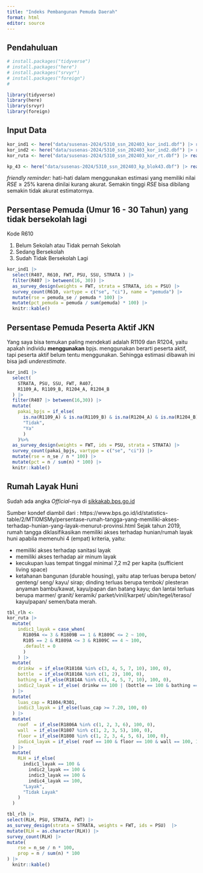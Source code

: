```yaml
---
title: "Indeks Pembangunan Pemuda Daerah"
format: html
editor: source
---
```



## Pendahuluan 


```r

# install.packages("tidyverse")
# install.packages("here")
# install.packages("srvyr")
# install.packages("foreign")
#

library(tidyverse)
library(here)
library(srvyr)
library(foreign)

```

## Input Data


```r
kor_ind1 <- here("data/susenas-2024/5310_ssn_202403_kor_ind1.dbf") |> read.dbf() |> as_tibble()
kor_ind2 <- here("data/susenas-2024/5310_ssn_202403_kor_ind2.dbf") |> read.dbf() |> as_tibble()
kor_ruta <- here("data/susenas-2024/5310_ssn_202403_kor_rt.dbf") |> read.dbf() |> as_tibble()

kp_43 <- here("data/susenas-2024/5310_ssn_202403_kp_blok43.dbf") |> read.dbf() |> as_tibble()

```


*friendly reminder:* hati-hati dalam menggunakan estimasi yang memiliki nilai $RSE \geq 25\%$ karena dinilai kurang akurat. Semakin tinggi $RSE$ bisa dibilang semakin tidak akurat estimatornya.


## Persentase Pemuda (Umur 16 - 30 Tahun) yang tidak bersekolah lagi

Kode R610

1. Belum Sekolah atau Tidak pernah Sekolah
2. Sedang Bersekolah
3. Sudah Tidak Bersekolah Lagi

```r

kor_ind1 |> 
  select(R407, R610, FWT, PSU, SSU, STRATA ) |>
  filter(R407 |> between(16, 30)) |> 
  as_survey_design(weights = FWT, strata = STRATA, ids = PSU) |>
  survey_count(R610, vartype = c("se", "ci"), name = "pemuda") |>
  mutate(rse = pemuda_se / pemuda * 100) |>
  mutate(pct_pemuda = pemuda / sum(pemuda) * 100) |>
  knitr::kable()

```


## Persentase Pemuda Peserta Aktif JKN 

Yang saya bisa temukan paling mendekati adalah R1109 dan R1204, yaitu apakah individu **menggunakan** bpjs. menggunakan berarti peserta aktif, tapi peserta aktif belum tentu menggunakan. Sehingga estimasi dibawah ini bisa jadi *underestimate*.

```r

kor_ind1 |>
  select(
    STRATA, PSU, SSU, FWT, R407,
    R1109_A, R1109_B, R1204_A, R1204_B
  ) |>
  filter(R407 |> between(16,30)) |>
  mutate(
    pakai_bpjs = if_else(
      is.na(R1109_A) & is.na(R1109_B) & is.na(R1204_A) & is.na(R1204_B), 
      "Tidak", 
      "Ya"
      )
    )%>%
  as_survey_design(weights = FWT, ids = PSU, strata = STRATA) |> 
  survey_count(pakai_bpjs, vartype = c("se", "ci")) |>
  mutate(rse = n_se / n * 100) |>
  mutate(pct = n / sum(n) * 100) |>
  knitr::kable()

```


## Rumah Layak Huni

Sudah ada angka *Official*-nya di [sikkakab.bps.go.id](https://sikkakab.bps.go.id/id/statistics-table/2/MzY5IzI=/persentase-rumah-tangga-yang-memiliki-akses-terhadap-hunian-layak-rumah-layak-huni-.html)


Sumber  kondef diambil dari : https://www.bps.go.id/id/statistics-table/2/MTI0MSMy/persentase-rumah-tangga-yang-memiliki-akses-terhadap-hunian-yang-layak-menurut-provinsi.html
Sejak tahun 2019, rumah tangga diklasifikasikan memiliki akses terhadap hunian/rumah layak huni apabila memenuhi 4 (empat) kriteria, yaitu:

- memiliki akses terhadap sanitasi layak
- memiliki akses terhadap air minum layak
- kecukupan luas tempat tinggal minimal 7,2 m2 per kapita (sufficient living space)
- ketahanan bangunan (durable housing), yaitu atap terluas berupa beton/ genteng/ seng/ kayu/ sirap; dinding terluas berupa tembok/ plesteran anyaman bambu/kawat, kayu/papan dan batang kayu; dan lantai terluas berupa marmer/ granit/ keramik/ parket/vinil/karpet/ ubin/tegel/teraso/ kayu/papan/ semen/bata merah.



```r

tbl_rlh <- 
kor_ruta |>
  mutate(
    indic1_layak = case_when(
      R1809A <= 3 & R1809B == 1 & R1809C <= 2 ~ 100,
      R105 == 2 & R1809A <= 3 & R1809C == 4 ~ 100, 
      .default = 0
      )
    ) |>
  mutate(
    drinkw  = if_else(R1810A %in% c(3, 4, 5, 7, 10), 100, 0),
    bottle  = if_else(R1810A %in% c(1, 2), 100, 0),
    bathing = if_else(R1814A %in% c(3, 4, 5, 7, 10), 100, 0),
    indic2_layak = if_else( drinkw == 100 | (bottle == 100 & bathing == 100), 100, 0)
  ) |>
  mutate(
    luas_cap = R1804/R301,
    indic3_layak = if_else(luas_cap >= 7.20, 100, 0)
  ) |>
  mutate(
    roof  = if_else(R1806A %in% c(1, 2, 3, 6), 100, 0),
    wall  = if_else(R1807 %in% c(1, 2, 3, 5), 100, 0),
    floor = if_else(R1808 %in% c(1, 2, 3, 4, 5, 6), 100, 0),
    indic4_layak = if_else( roof == 100 & floor == 100 & wall == 100, 100, 0)
  ) |>
  mutate(
    RLH = if_else(
      indic1_layak == 100 & 
        indic2_layak == 100 & 
        indic3_layak == 100 &
        indic4_layak == 100, 
      "Layak", 
      "Tidak Layak"
    )
  )

tbl_rlh |> 
select(RLH, PSU, STRATA, FWT) |> 
as_survey_design(strata = STRATA, weights = FWT, ids = PSU)  |>  
mutate(RLH = as.character(RLH)) |>
survey_count(RLH) |>
mutate(
    rse = n_se / n * 100,
    prop = n / sum(n) * 100
) |>
  knitr::kable()

```
